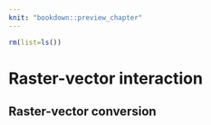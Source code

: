 ```yaml
---
knit: "bookdown::preview_chapter"
---
```


```r
rm(list=ls())
```

# Raster-vector interaction {#raster-vector}

<!-- 
- crop, mask
- extract
-->

## Raster-vector conversion

<!-- 
- rasterize, rasterToPoints, rasterToPolygons, rasterToContour
-->
